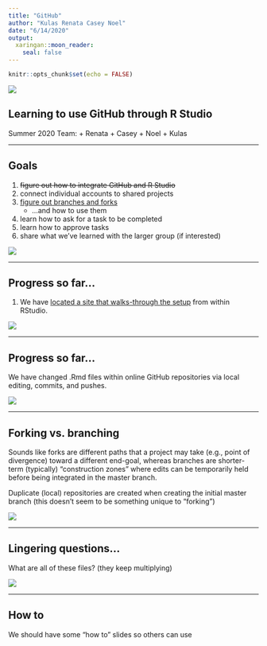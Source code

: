 ```yaml
---
title: "GitHub"
author: "Kulas Renata Casey Noel"
date: "6/14/2020"
output:
  xaringan::moon_reader:
    seal: false
---
```


```r
knitr::opts_chunk$set(echo = FALSE)
```
![](https://media.giphy.com/media/EXHHMS9caoxAA/giphy.gif)

## Learning to use GitHub through R Studio

Summer 2020 Team: 
+ Renata
+ Casey
+ Noel 
+ Kulas

---

## Goals

1. ~~figure out how to integrate GitHub and R Studio~~
2. connect individual accounts to shared projects
3. [figure out branches and forks](https://www.pluralsight.com/blog/software-development/the-definitive-guide-to-forks-and-branches-in-git#:~:text=Forking%20creates%20a%20full%20copy,what%20branch%20you%20are%20using.-)
    + ...and how to use them
4. learn how to ask for a task to be completed
5. learn how to approve tasks
6. share what we've learned with the larger group (if interested)

![](https://cdn.pixabay.com/photo/2017/10/06/10/26/fall-foliage-2822593_1280.jpg)

---

## Progress so far...

1. We have [located a site that walks-through the setup](https://happygitwithr.com/install-git.html) from within RStudio.

![](https://cdn.pixabay.com/photo/2016/09/07/16/02/alpaca-1651897__480.jpg)

---

## Progress so far...

We have changed .Rmd files within online GitHub repositories via local editing, commits, and pushes.

![](commit.png)

---

## Forking vs. branching

Sounds like forks are different paths that a project may take (e.g., point of divergence) toward a different end-goal, whereas branches are shorter-term (typically) "construction zones" where edits can be temporarily held before being integrated in the master branch.

Duplicate (local) repositories are created when creating the initial master branch (this doesn't seem to be something unique to "forking")

![](https://www.pluralsight.com/content/pluralsight/en/blog/software-development/the/the-definitive-guide-to-forks-and-branches-in-git/jcr:content/main/image/image-res.img.9fc1f77b-d4c2-4269-9cda-d7fb7705504e.jpg)

---

## Lingering questions...

What are all of these files? (they keep multiplying)

![](whatdis.PNG)

---

## How to

We should have some "how to" slides so others can use

